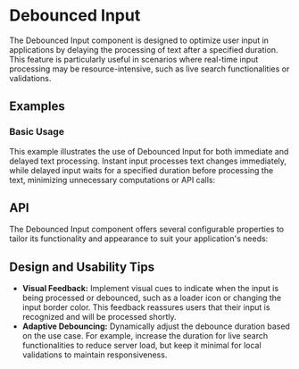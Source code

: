 
<Meta title="Docs/Components/Form/Debounced Input" />

# Debounced Input
The Debounced Input component is designed to optimize user input in applications by delaying the processing of text after a specified duration. 
This feature is particularly useful in scenarios where real-time input processing may be resource-intensive, such as live search functionalities or validations.
## Examples
### Basic Usage
This example illustrates the use of Debounced Input for both immediate and delayed text processing. 
Instant input processes text changes immediately, while delayed input waits for a specified duration before processing the text, minimizing unnecessary computations or API calls:
<Canvas sourceState="shown" of={InputStories.Basic} />

## API
The Debounced Input component offers several configurable properties to tailor its functionality and appearance to suit your application's needs:
<ArgTypes of={DebouncedInput} />

## Design and Usability Tips
- **Visual Feedback:** Implement visual cues to indicate when the input is being processed or debounced, such as a loader icon or changing the input border color. This feedback reassures users that their input is recognized and will be processed shortly.
- **Adaptive Debouncing:** Dynamically adjust the debounce duration based on the use case. For example, increase the duration for live search functionalities to reduce server load, but keep it minimal for local validations to maintain responsiveness.


